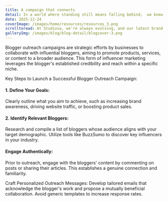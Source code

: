 ---
title: A campaign that connects
detail: In a world where standing still means falling behind,  we knew it was time for a bold transformation..
date: 2025-12-24
coverImage: /images/home/resources/resources_3.png
scrolltoread: At Studiova, we're always evolving, and our latest brand redesign is a bold step forward. This transformation reflects our commitment to innovation and growth, both in how we look and how we connect with you.
galleryImg: /images/blog/blog-detail/blogcover-3.png
---

Blogger outreach campaigns are strategic efforts by businesses to collaborate with influential bloggers, aiming to promote products, services, or content to a broader audience. This form of influencer marketing leverages the blogger's established credibility and reach within a specific niche.

Key Steps to Launch a Successful Blogger Outreach Campaign:

#### 1. Define Your Goals:
Clearly outline what you aim to achieve, such as increasing brand awareness, driving website traffic, or boosting product sales.

#### 2. Identify Relevant Bloggers: 
Research and compile a list of bloggers whose audience aligns with your target demographic. Utilize tools like BuzzSumo to discover key influencers in your industry.

#### Engage Authentically: 
Prior to outreach, engage with the bloggers' content by commenting on posts or sharing their articles. This establishes a genuine connection and familiarity.

Craft Personalized Outreach Messages: Develop tailored emails that acknowledge the blogger's work and propose a mutually beneficial collaboration. Avoid generic templates to increase response rates.